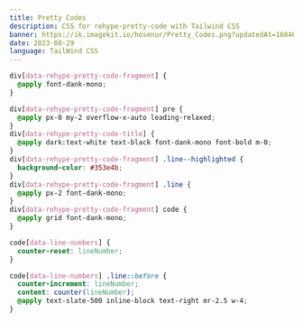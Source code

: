 ```yaml
---
title: Pretty Codes
description: CSS for rehype-pretty-code with Tailwind CSS
banner: https://ik.imagekit.io/hosenur/Pretty_Codes.png?updatedAt=1684699952614
date: 2023-08-29
language: TailWind CSS
---
```


```css showLineNumbers title="syntax.css"
div[data-rehype-pretty-code-fragment] {
  @apply font-dank-mono;
}

div[data-rehype-pretty-code-fragment] pre {
  @apply px-0 my-2 overflow-x-auto leading-relaxed;
}
div[data-rehype-pretty-code-title] {
  @apply dark:text-white text-black font-dank-mono font-bold m-0;
}
div[data-rehype-pretty-code-fragment] .line--highlighted {
  background-color: #353e4b;
}
div[data-rehype-pretty-code-fragment] .line {
  @apply px-2 font-dank-mono;
}
div[data-rehype-pretty-code-fragment] code {
  @apply grid font-dank-mono;
}

code[data-line-numbers] {
  counter-reset: lineNumber;
}

code[data-line-numbers] .line::before {
  counter-increment: lineNumber;
  content: counter(lineNumber);
  @apply text-slate-500 inline-block text-right mr-2.5 w-4;
}
```
